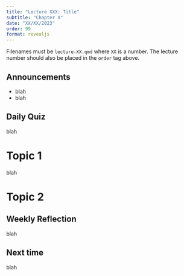 ```yaml
---
title: "Lecture XXX: Title"
subtitle: "Chapter X"
date: "XX/XX/2023"
order: 99
format: revealjs
---
```


Filenames must be `lecture-XX.qmd` where `XX` is a number.  The lecture number should also be placed in the `order` tag above.

## Announcements

::: {.incremental}
- blah 
- blah
:::

## Daily Quiz
blah

# Topic 1
blah

# Topic 2

## Weekly Reflection

blah

## Next time
blah